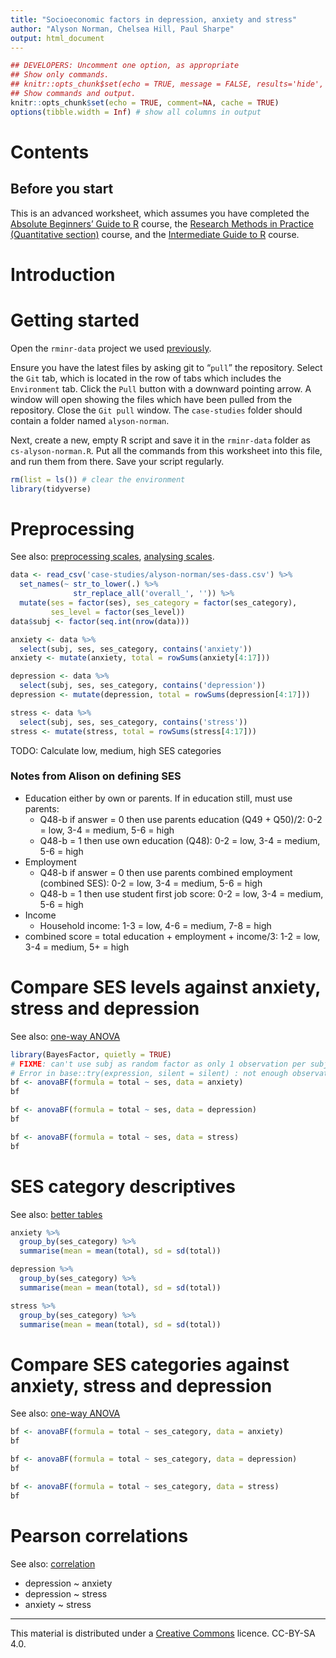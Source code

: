 ```yaml
---
title: "Socioeconomic factors in depression, anxiety and stress"
author: "Alyson Norman, Chelsea Hill, Paul Sharpe"
output: html_document
---
```


```r
## DEVELOPERS: Uncomment one option, as appropriate
## Show only commands.
## knitr::opts_chunk$set(echo = TRUE, message = FALSE, results='hide', fig.keep = 'none', comment=NA)
## Show commands and output.
knitr::opts_chunk$set(echo = TRUE, comment=NA, cache = TRUE)
options(tibble.width = Inf) # show all columns in output
```

# Contents

<a name="intro"></a>

## Before you start

This is an advanced worksheet, which assumes you have completed the [Absolute Beginners' Guide to R](https://ajwills72.github.io/rminr/#beginners) course, the [Research Methods in Practice (Quantitative section)](https://benwhalley.github.io/rmip/overview-quantitative.html) course, and the [Intermediate Guide to R](https://ajwills72.github.io/rminr/#rmip) course.

# Introduction

<a name="start"></a>

# Getting started

Open the `rminr-data` project we used [previously](preproc.html#load).

Ensure you have the latest files by asking git to "`pull`" the repository. Select the `Git` tab, which is located in the row of tabs which includes the `Environment` tab. Click the `Pull` button with a downward pointing arrow. A window will open showing the files which have been pulled from the repository. Close the `Git pull` window. The `case-studies` folder should contain a folder named `alyson-norman`.

Next, create a new, empty R script and save it in the `rminr-data` folder as `cs-alyson-norman.R`. Put all the commands from this worksheet into this file, and run them from there. Save your script regularly.

```r
rm(list = ls()) # clear the environment
library(tidyverse)
```

<a name="preprocessing"></a>

# Preprocessing

See also: [preprocessing scales](preproc-scales.html), [analysing scales](analyse-scales.html).

```r
data <- read_csv('case-studies/alyson-norman/ses-dass.csv') %>%
  set_names(~ str_to_lower(.) %>%
              str_replace_all('overall_', '')) %>%
  mutate(ses = factor(ses), ses_category = factor(ses_category),
         ses_level = factor(ses_level))
data$subj <- factor(seq.int(nrow(data)))

anxiety <- data %>%
  select(subj, ses, ses_category, contains('anxiety'))
anxiety <- mutate(anxiety, total = rowSums(anxiety[4:17]))

depression <- data %>%
  select(subj, ses, ses_category, contains('depression'))
depression <- mutate(depression, total = rowSums(depression[4:17]))

stress <- data %>%
  select(subj, ses, ses_category, contains('stress'))
stress <- mutate(stress, total = rowSums(stress[4:17]))
```

TODO: Calculate low, medium, high SES categories

### Notes from Alison on defining SES

* Education either by own or parents. If in education still, must use parents:
  * Q48-b if answer = 0 then use parents education (Q49 + Q50)/2: 0-2 = low, 3-4 = medium, 5-6 = high
  * Q48-b = 1 then use own education (Q48): 0-2 = low, 3-4 = medium, 5-6 = high

* Employment
  * Q48-b if answer = 0 then use parents combined employment (combined SES): 0-2 = low, 3-4 = medium, 5-6 = high
  * Q48-b = 1 then use student first job score: 0-2 = low, 3-4 = medium, 5-6 = high

* Income
  * Household income: 1-3 = low, 4-6 = medium, 7-8 = high

* combined score = total education + employment + income/3: 1-2 = low, 3-4 = medium, 5+ = high

# Compare SES levels against anxiety, stress and depression

See also: [one-way ANOVA](anova1.html#anovaWS)

```r
library(BayesFactor, quietly = TRUE)
# FIXME: can't use subj as random factor as only 1 observation per subj
# Error in base::try(expression, silent = silent) : not enough observations
bf <- anovaBF(formula = total ~ ses, data = anxiety)
bf
```

```r
bf <- anovaBF(formula = total ~ ses, data = depression)
bf
```

```r
bf <- anovaBF(formula = total ~ ses, data = stress)
bf
```

# SES category descriptives

See also: [better tables](better-tables.html)

```r
anxiety %>%
  group_by(ses_category) %>%
  summarise(mean = mean(total), sd = sd(total))

depression %>%
  group_by(ses_category) %>%
  summarise(mean = mean(total), sd = sd(total))

stress %>%
  group_by(ses_category) %>%
  summarise(mean = mean(total), sd = sd(total))
```

# Compare SES categories against anxiety, stress and depression

See also: [one-way ANOVA](anova1.html#anovaWS)

```r
bf <- anovaBF(formula = total ~ ses_category, data = anxiety)
bf
```
```r
bf <- anovaBF(formula = total ~ ses_category, data = depression)
bf
```

```r
bf <- anovaBF(formula = total ~ ses_category, data = stress)
bf
```

# Pearson correlations

See also: [correlation](corr.html#corr)

* depression ~ anxiety
* depression ~ stress
* anxiety ~ stress

___

This material is distributed under a [Creative Commons](https://creativecommons.org/) licence. CC-BY-SA 4.0. 

